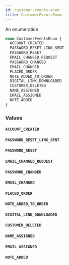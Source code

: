 ```yaml
---
id: customer-events-enum
title: CustomerEventsEnum
---
```


An enumeration.

```graphql
enum CustomerEventsEnum {
  ACCOUNT_CREATED
  PASSWORD_RESET_LINK_SENT
  PASSWORD_RESET
  EMAIL_CHANGED_REQUEST
  PASSWORD_CHANGED
  EMAIL_CHANGED
  PLACED_ORDER
  NOTE_ADDED_TO_ORDER
  DIGITAL_LINK_DOWNLOADED
  CUSTOMER_DELETED
  NAME_ASSIGNED
  EMAIL_ASSIGNED
  NOTE_ADDED
}
```

### Values

#### `ACCOUNT_CREATED`

#### `PASSWORD_RESET_LINK_SENT`

#### `PASSWORD_RESET`

#### `EMAIL_CHANGED_REQUEST`

#### `PASSWORD_CHANGED`

#### `EMAIL_CHANGED`

#### `PLACED_ORDER`

#### `NOTE_ADDED_TO_ORDER`

#### `DIGITAL_LINK_DOWNLOADED`

#### `CUSTOMER_DELETED`

#### `NAME_ASSIGNED`

#### `EMAIL_ASSIGNED`

#### `NOTE_ADDED`
